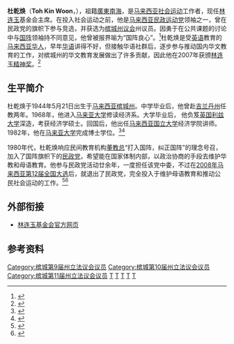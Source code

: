 {{NoteTA
|T=zh-hans:杜乾焕;zh-hant:杜乾煥
|1=zh-hans:乾焕;zh-hant:乾煥
}}
{{Infobox Person
|name        = 杜乾焕<br/>{{lang|en|Toh Kin Woon}}
|image       = 
|image_size  = 
|alt         = 
|caption     = 
|birth_name  = 
|birth_date  = {{Birth date and age|1944|5|21}}
|birth_place = [[槟城州|槟城州]]
|death_date  = 
|death_place = 
|other_names = 
|known_for   = [http://www.llgcultural.com/ 林连玉基金会]主席
|occupation  = [[社运|社运]]分子
|nationality = {{MAS}}
}}

'''杜乾焕'''（'''Toh Kin Woon'''，{{bd|1944年|5月21日|||CatIdx=T杜}}），祖籍[[廣東|廣東]][[南海|南海]]，是[[马来西亚|马来西亚]][[社会运动|社会运动]]工作者，现任[[林连玉|林连玉]]基金会主席。在投入社会运动之前，他是[[马来西亚民政运动党|马来西亚民政运动党]]领袖之一，曾在民政党的旗帜下参与竞选，并获选为[[槟城州议会|槟城州议会]]{{zyx|马章武莫}}州议员。因勇于在公共课题的讨论中与[[国阵|国阵]]领袖持不同意见，他曾被报界喻为“国阵良心”。<ref>{{zh}}{{cite web|url=|title=杜乾焕专访：从心所欲不逾矩|publisher=东方日报|date=2011-07-01}}</ref>杜乾焕是受[[英语|英语]]教育的[[马来西亚华人|马来西亚华人]]，早年[[华语|华语]]讲得不好，但接触华语社群后，逐步参与推动国内华文教育的工作，对槟城州的华文教育发展做出了许多贡献，因此他在2007年获颁[[林连玉精神奖|林连玉精神奖]]。<ref>{{zh}}{{cite web|url=|title=杜乾焕获[[林连玉精神奖|林连玉精神奖]]，尊孔1957年同学会同获殊荣|publisher=星洲日报|date=2007-12-08}}</ref>

==生平简介==
杜乾焕于1944年5月21日出生于[[马来西亚|马来西亚]][[槟城州|槟城州]]。中学毕业后，他曾赴[[吉兰丹州|吉兰丹州]]任教两年。1968年，他进入[[马来亚大学|马来亚大学]]修读经济系。大学毕业后，
他负笈[[英国|英国]][[利兹大学|利兹大学]]深造，考获经济学硕士。回国后，他出任[[马来西亚国立大学|马来西亚国立大学]]经济学院讲师。1982年，他在[[马来亚大学|马来亚大学]]完成博士学位。<ref>{{en}}{{cite web|url=http://globalmalaysians.com/special/msc/speakers.asp|title=Dr. Toh Kin Woon, Penang State Executive Councillor|publisher=MSC Malaysia|date=2007|deadurl=yes|archiveurl=https://web.archive.org/web/20110924174416/http://globalmalaysians.com/special/msc/speakers.asp|archivedate=2011-09-24}}</ref><ref>{{zh}}{{cite web|url=http://www.malaysiakini.com/news/73463|author=郭史光庆|title=非种族路线国阵党建议遭拒绝，杜乾焕：去种族化靠公民社会|publisher=当今大马|date=2007-10-10|access-date=2011-08-30|archive-date=2018-06-17|archive-url=https://web.archive.org/web/20180617221616/https://www.malaysiakini.com/news/73463|dead-url=no}}</ref>

1980年代，杜乾焕响应民间教育机构[[董教总|董教总]]“打入国阵，纠正国阵”的理念号召，加入了国阵旗帜下的[[马来西亚民政运动党|民政党]]，希望能在国家体制内部，以政治协商的手段去维护华教和母语教育。他参与民政党活动廿余年，一度担任该党中委，不过在[[2008年馬來西亞大選|2008年马来西亚第12届全国大选]]后，就退出了民政党，完全投入于维护母语教育和推动公民社会运动的工作。<ref>{{zh}}{{cite web|url=http://www.kwongwah.com.my/news/2011/02/23/91.html|author=梁子奋|title=杜乾焕放下政治改换跑道，争取母语教育发展|publisher=光华日报|date=2011-02-23|access-date=2011-08-31|archive-url=https://web.archive.org/web/20110907083934/http://www.kwongwah.com.my/news/2011/02/23/91.html|archive-date=2011-09-07|dead-url=yes}}</ref><ref>{{zh}}{{cite web|url=http://www.merdekareview.com/news/n/7461.html|author=曾薛霏|title=杜乾焕昨退出民政党，安华将商谈进公正党|publisher=独立新闻在线|date=2008-08-19|accessdate=2011-08-31|archive-date=2011-05-20|archive-url=https://web.archive.org/web/20110520014916/http://merdekareview.com/news/n/7461.html|dead-url=yes}}</ref>

==外部衔接==
*[http://www.llgcultural.com/ 林连玉基金会官方网页] {{Wayback|url=http://www.llgcultural.com/ |date=20210309203333 }}

==参考资料==
{{Portal box|马来西亚}}
{{reflist|}}

[[Category:槟城第9届州立法议会议员|Category:槟城第9届州立法议会议员]]
[[Category:槟城第10届州立法议会议员|Category:槟城第10届州立法议会议员]]
[[Category:槟城第11届州立法议会议员|Category:槟城第11届州立法议会议员]]
[[Category:马来西亚华人|T]]
[[Category:马来西亚社会运动者|T]]
[[Category:檳城人|T]]
[[Category:馬來亞大學校友|T]]
[[Category:里茲大學校友|T]]